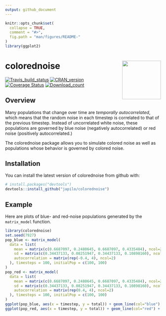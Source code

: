 ```yaml
---
output: github_document
---
```


<!-- README.md is generated from README.Rmd. Please edit that file -->

```r
knitr::opts_chunk$set(
  collapse = TRUE,
  comment = "#>",
  fig.path = "man/figures/README-"
)
library(ggplot2)
```

# colorednoise <img src='man/figures/logo.png' align="right" height="125" />
[![Travis_build_status](https://travis-ci.org/japilo/colorednoise.svg?branch=master)](https://travis-ci.org/japilo/colorednoise)
[![CRAN_version](https://www.r-pkg.org/badges/version/colorednoise)](https://cran.r-project.org/package=colorednoise)
[![Coverage Status](https://img.shields.io/codecov/c/github/japilo/colorednoise/master.svg)](https://codecov.io/github/japilo/colorednoise?branch=master)
[![Download_count](http://cranlogs.r-pkg.org/badges/grand-total/colorednoise)](http://cran.rstudio.com/web/packages/colorednoise/index.html)

## Overview

Many populations that change over time are *temporally autocorrelated*, which means that the random noise in each timestep is correlated to that of the previous timestep. Instead of uncorrelated white noise, these populations are governed by blue noise (negatively autocorrelated) or red noise (positively autocorrelated.)

The colorednoise package allows you to simulate colored noise as well as populations whose behavior is governed by colored noise.

## Installation

You can install the latest version of colorednoise from github with:

```r
# install.packages("devtools")
devtools::install_github("japilo/colorednoise")
```

## Example

Here are plots of blue- and red-noise populations generated by the `matrix_model` function.

```r
library(colorednoise)
set.seed(7927)
pop_blue <- matrix_model(
  data = list(
    mean = matrix(c(0.6687097, 0.2480645, 0.6687097, 0.4335484), ncol=2),
    sd = matrix(c(0.34437133, 0.08251947, 0.34437133, 0.10898160), ncol=2),
    autocorrelation = matrix(rep(-0.4, 4), ncol=2)
  ), timesteps = 100, initialPop = c(100, 100)
)
pop_red <- matrix_model(
  data = list(
    mean = matrix(c(0.6687097, 0.2480645, 0.6687097, 0.4335484), ncol=2),
    sd = matrix(c(0.34437133, 0.08251947, 0.34437133, 0.10898160), ncol=2),
    autocorrelation = matrix(rep(0.4, 4), ncol=2)
  ), timesteps = 100, initialPop = c(100, 100)
)
ggplot(pop_blue, aes(x = timestep, y = total)) + geom_line(col="blue") + ylim(0, 6000)
ggplot(pop_red, aes(x = timestep, y = total)) + geom_line(col="red") + ylim(0, 6000)
```
